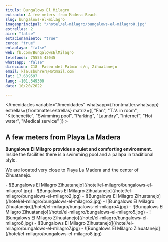 ```yaml
---
titulo: Bungalows El Milagro
extracto: A few meters from Madera Beach
slug: bungalows-el-milagro
imagenprincipal: "/hotel/el-milagro/bungalows-el-milagro8.jpg"
estrellas: 2
aire: "false"
estacionamiento: "true"
cerca: "true"
enlaplaya: "false"
web: fb.com/BungalowsElMilagro
telefonos: 75555 43045
whatsapp: "false"
direccion: C18	Paseo del Palmar s/n, Zihuatanejo
email: klausbuhrer@Hotmail.com
lat: 17.639597
lang: -101.549300
date: 10/20/2022

---
```


<Amenidades variable="Amenidades" whatsapp={frontmatter.whatsapp} estrellas={frontmatter.estrellas} matriz={[  "Fan", "T.V. in room", "Kitchenette", "Swimming pool", "Parking", "Laundry", "Internet", "Hot water", "Medical service" ]} > 


## A few meters from Playa La Madera

**Bungalows El Milagro provides a quiet and comforting environment**. Inside the facilities there is a swimming pool and a palapa in traditional style.

We are located very close to Playa La Madera and the center of Zihuatanejo.

</Amenidades>

<Galeria>
- ![Bungalows El Milagro Zihuatanejo](/hotel/el-milagro/bungalows-el-milagro1.jpg)
- ![Bungalows El Milagro Zihuatanejo](/hotel/el-milagro/bungalows-el-milagro2.jpg)
- ![Bungalows El Milagro Zihuatanejo](/hotel/el-milagro/bungalows-el-milagro3.jpg)
- ![Bungalows El Milagro Zihuatanejo](/hotel/el-milagro/bungalows-el-milagro4.jpg)
- ![Bungalows El Milagro Zihuatanejo](/hotel/el-milagro/bungalows-el-milagro5.jpg)
- ![Bungalows El Milagro Zihuatanejo](/hotel/el-milagro/bungalows-el-milagro6.jpg)
- ![Bungalows El Milagro Zihuatanejo](/hotel/el-milagro/bungalows-el-milagro7.jpg)
- ![Bungalows El Milagro Zihuatanejo](/hotel/el-milagro/bungalows-el-milagro8.jpg)
</Galeria>